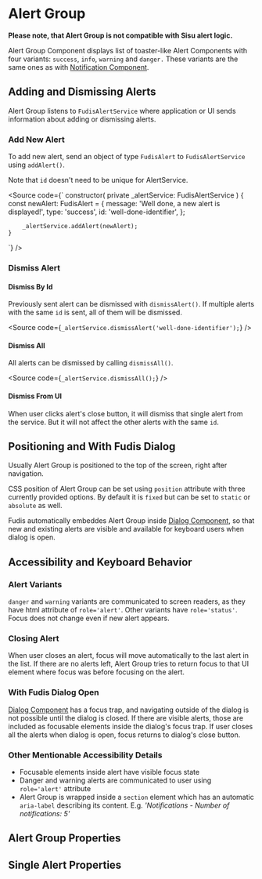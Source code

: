 
<Meta title="Components/Alert Group" />

# Alert Group

**Please note, that Alert Group is not compatible with Sisu alert logic.**

Alert Group Component displays list of toaster-like Alert Components with four variants: `success`, `info`, `warning` and `danger.` These variants are the same ones as with [Notification Component](/docs/components-notification--documentation).

## Adding and Dismissing Alerts

Alert Group listens to `FudisAlertService` where application or UI sends information about adding or dismissing alerts.

### Add New Alert

To add new alert, send an object of type `FudisAlert` to `FudisAlertService` using `addAlert()`.

Note that `id` doesn't need to be unique for AlertService.

<Source code={`
constructor(
	private _alertService: FudisAlertService
	) {
		const newAlert: FudisAlert = {
			message: 'Well done, a new alert is displayed!',
			type: 'success',
			id: 'well-done-identifier',
		};

    	_alertService.addAlert(newAlert);
    }

`} />

### Dismiss Alert

#### Dismiss By Id

Previously sent alert can be dismissed with `dismissAlert()`. If multiple alerts with the same `id` is sent, all of them will be dismissed.

<Source
  code={`
_alertService.dismissAlert('well-done-identifier');
`}
/>

#### Dismiss All

All alerts can be dismissed by calling `dismissAll()`.

<Source
  code={`
_alertService.dismissAll();
`}
/>

#### Dismiss From UI

When user clicks alert's close button, it will dismiss that single alert from the service. But it will not affect the other alerts with the same `id`.

## Positioning and With Fudis Dialog

Usually Alert Group is positioned to the top of the screen, right after navigation.

CSS position of Alert Group can be set using `position` attribute with three currently provided options. By default it is `fixed` but can be set to `static` or `absolute` as well.

Fudis automatically embeddes Alert Group inside [Dialog Component](/docs/components-dialog--documentation), so that new and existing alerts are visible and available for keyboard users when dialog is open.

## Accessibility and Keyboard Behavior

### Alert Variants

`danger` and `warning` variants are communicated to screen readers, as they have html attribute of `role='alert'`. Other variants have `role='status'`. Focus does not change even if new alert appears.

### Closing Alert

When user closes an alert, focus will move automatically to the last alert in the list. If there are no alerts left, Alert Group tries to return focus to that UI element where focus was before focusing on the alert.

### With Fudis Dialog Open

[Dialog Component](/docs/components-dialog--documentation) has a focus trap, and navigating outside of the dialog is not possible until the dialog is closed. If there are visible alerts, those are included as focusable elements inside the dialog's focus trap. If user closes all the alerts when dialog is open, focus returns to dialog's close button.

### Other Mentionable Accessibility Details

- Focusable elements inside alert have visible focus state
- Danger and warning alerts are communicated to user using `role='alert'` attribute
- Alert Group is wrapped inside a `section` element which has an automatic `aria-label` describing its content. E.g. _'Notifications - Number of notifications: 5'_

## Alert Group Properties

<ArgTypes of={AlertGroupComponent} />

## Single Alert Properties

<ArgTypes of={AlertComponent} />
